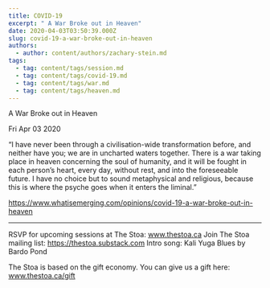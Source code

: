 ```yaml
---
title: COVID-19
excerpt: " A War Broke out in Heaven"
date: 2020-04-03T03:50:39.000Z
slug: covid-19-a-war-broke-out-in-heaven
authors:
  - author: content/authors/zachary-stein.md
tags:
  - tag: content/tags/session.md
  - tag: content/tags/covid-19.md
  - tag: content/tags/war.md
  - tag: content/tags/heaven.md
---
```




 A War Broke out in Heaven

Fri Apr 03 2020

“I have never been through a civilisation-wide transformation before, and neither have you; we are in uncharted waters together. There is a war taking place in heaven concerning the soul of humanity, and it will be fought in each person’s heart, every day, without rest, and into the foreseeable future. I have no choice but to sound metaphysical and religious, because this is where the psyche goes when it enters the liminal.”

https://www.whatisemerging.com/opinions/covid-19-a-war-broke-out-in-heaven

***

RSVP for upcoming sessions at The Stoa: www.thestoa.ca
Join The Stoa mailing list: https://thestoa.substack.com
Intro song: Kali Yuga Blues by Bardo Pond

The Stoa is based on the gift economy. You can give us a gift here: www.thestoa.ca/gift


